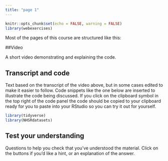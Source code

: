 ```yaml
---
title: "page 1"
---
```


```r
knitr::opts_chunk$set(echo = FALSE, warning = FALSE)
library(webexercises)
```

Most of the pages of this course are structured like this:

##Video

A short video demonstrating and explaining the code.

## Transcript and code

Text based on the transcript of the video above, but in some cases edited to make it easier to follow.  Code snippets like the one below are inserted to illustrate the code being discussed. If you click on the clipboard symbol in the top right of the code panel the code should be copied to your clipboard ready for you to paste into your RStudio so you can try it out for yourself. 

```r
library(tidyverse)
library(NHSRdatasets)
```


## Test your understanding

Questions to help you check that you've understood the material. Click on the buttons if you'd like a hint, or an explanation of the answer.